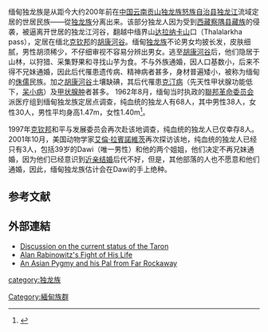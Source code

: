 {{Infobox Ethnic group
|group =独龙族<br>တရုမ်းလူမျိုး
|population =
|regions ={{flagcountry|Myanmar}}
|languages =[[独龙语|独龙语]]
|rels =[[基督教|基督教]]和[[万物有灵|万物有灵]]
|related =[[怒族|怒族]]
}}
缅甸独龙族是从距今大约200年前在[[中国|中国]][[云南|云南]][[贡山独龙族怒族自治县|贡山独龙族怒族自治县]][[独龙江|独龙江]]流域定居的世居民族——從[[独龙族|独龙族]]分离出来。该部分独龙人因为受到[[西藏|西藏]][[察隅县|察隅县]][[藏族|藏族]]的侵袭，被逼离开世居的独龙江河谷，翻越中缅界山[[达拉纳卡山|达拉纳卡山]]口（Thalalarkha pass），定居在缅北[[克钦邦|克钦邦]]的[[胡康河谷|胡康河谷]]。缅甸[[独龙族|独龙族]]不论男女均披长发，皮肤细腻，男性胡须稀少，不仔细审视不容易分辨出男女。逃至[[胡康河谷|胡康河谷]]后，他们隐居于山林，以狩猎、采集野果和寻找山芋为食。不与外族通婚，因人口基数小，后来不得不兄妹通婚，因此后代罹患遗传病、精神病者甚多，身材普遍矮小，被称为缅甸的[[侏儒|侏儒]]民族。加之[[胡康河谷|胡康河谷]]土壤缺碘，其后代罹患[[克汀病|克汀病]]（先天性甲状腺功能低下，[[呆小病|呆小病]]）及[[甲状腺肿|甲状腺肿]]者甚多。
1962年8月，缅甸当时执政的[[聯邦革命委员会|聯邦革命委员会]]派医疗组到缅甸独龙族定居点调查，纯血统的独龙人有68人，其中男性38人，女性30人，男性平均身高1.47m，女性1.40m<ref name="民族译丛">{{cite news|author=达孟  林锡星|title=缅甸的独龙族|url=http://www.baidu.com/link?url=IC3A817Oe9fW22BPPkrcFM51UPpFd80RiWxPahwqNpeBeWhIZ1gSLCbnHdbmLnY2tV5hW7vGLcvNgZ3odAE0mydozElwIN8sr_Cc0bpyLXy|accessdate=1981-05-01|newspaper=民族译丛|date=1981-05-01}}</ref>。

1997年[[克钦邦|克钦邦]]和平与发展委员会再次赴该地调查，纯血统的独龙人已仅幸存8人。2001年10月，美国动物学家[[艾倫·拉賓諾維茨|艾倫·拉賓諾維茨]]再次探访该地，纯血统的独龙人已经只有3人，包括39岁的Dawi（唯一男性）和他的两个姐姐，他们决定不再兄妹通婚，因为他们已经意识到[[近亲结婚|近亲结婚]]后代不好，但是，其他部落的人也不愿意和他们通婚，因此，缅甸独龙族估计会在Dawi的手上绝种。

==参考文献==
<div class="references-small">
<references></references>
</div>

== 外部連結 ==
*[http://www.npr.org/programs/morning/features/2001/oct/myanmar/011017.myanmar.excerpt.html Discussion on the current status of the Taron]
*[https://web.archive.org/web/20070206050256/http://www.nationalgeographic.com/adventure/0512/features/alan_rabinowitz3.html Alan Rabinowitz's Fight of His Life]
*[http://www.npr.org/templates/story/story.php?storyId=7043116 An Asian Pygmy and his Pal from Far Rockaway]

{{緬甸民族}}
{{海外華人}}
{{Authority control}}

[[Category:緬甸族群|Category:緬甸族群]]
[[category:独龙族|category:独龙族]]